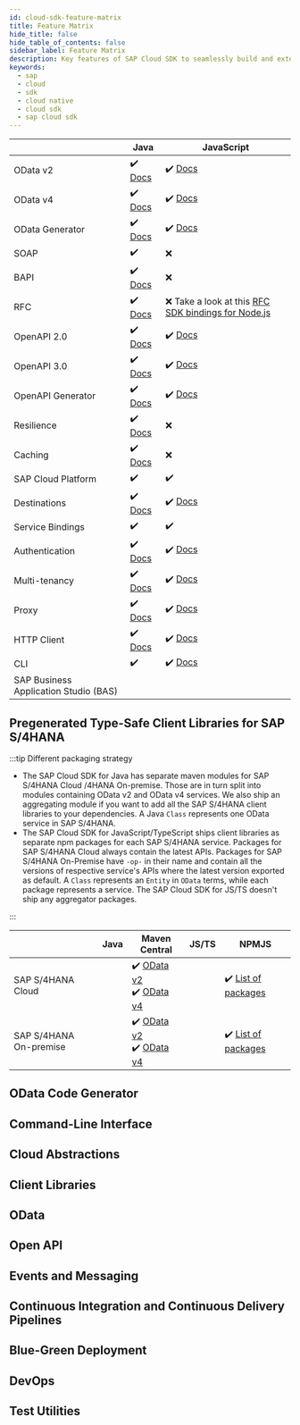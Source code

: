 ```yaml
---
id: cloud-sdk-feature-matrix
title: Feature Matrix
hide_title: false
hide_table_of_contents: false
sidebar_label: Feature Matrix
description: Key features of SAP Cloud SDK to seamlessly build and extend SAP services and applications.
keywords:
  - sap
  - cloud
  - sdk
  - cloud native
  - cloud sdk
  - sap cloud sdk
---
```


|                    | Java                                                                            | JavaScript                                                                                                         |
|--------------------|---------------------------------------------------------------------------------|--------------------------------------------------------------------------------------------------------------------|
| OData v2           | :heavy_check_mark: [Docs](../java/features/odata/type-safe-client-odata-v2.mdx) | :heavy_check_mark: [Docs](../js/features/odata/odata-v2-client.mdx)                                                |
| OData v4           | :heavy_check_mark: [Docs](../java/features/odata/type-safe-client-odata-v4.mdx) | :heavy_check_mark: [Docs](../js/features/odata/odata-v4-client.mdx)                                                |
| OData Generator    | :heavy_check_mark: [Docs](../java/features/odata/generate-client.mdx )          | :heavy_check_mark: [Docs](../js/features/odata/generate-odata-client.mdx)                                          |
| SOAP               | :heavy_check_mark:                                                              | :x:                                                                                                                |
| BAPI               | :heavy_check_mark: [Docs](../java/features/bapi-and-rfc/overview.mdx)           | :x:                                                                                                                |
| RFC                | :heavy_check_mark: [Docs](../java/features/bapi-and-rfc/overview.mdx)           | :x: Take a look at this [RFC SDK bindings for Node.js](https://github.com/SAP/node-rfc)                            |
| OpenAPI 2.0        | :heavy_check_mark: [Docs](../java/features/rest/overview.mdx )                  | :heavy_check_mark: [Docs](../js/features/openapi/execute-openapi-request.mdx)                                      |
| OpenAPI 3.0        | :heavy_check_mark: [Docs](../java/features/rest/overview.mdx )                  | :heavy_check_mark: [Docs](../js/features/openapi/execute-openapi-request.mdx)                                      |
| OpenAPI Generator  | :heavy_check_mark: [Docs](../java/features/rest/generate-rest-client.mdx)       | :heavy_check_mark: [Docs](../js/features/openapi/generate-openapi-client.mdx)                                      |
| Resilience         | :heavy_check_mark: [Docs](../java/features/resilience/resilience.mdx)           | :x:                                                                                                                |
| Caching            | :heavy_check_mark: [Docs](../java/features/resilience/resilience.mdx)           | :x:                                                                                                                |
| SAP Cloud Platform | :heavy_check_mark:                                                              | :heavy_check_mark:                                                                                                 |
| Destinations       | :heavy_check_mark: [Docs](../java/features/connectivity/destinations.mdx)       | :heavy_check_mark: [Docs](../js/features/connectivity/destination.mdx)                                             |
| Service Bindings   | :heavy_check_mark:                                                              | :heavy_check_mark:                                                                                                 |
| Authentication     | :heavy_check_mark: [Docs](../java/guides/cf-xsuaa.mdx)                          | :heavy_check_mark: [Docs](../js/features/connectivity/destination.mdx#authentication-and-json-web-token-retrieval) |
| Multi-tenancy      | :heavy_check_mark: [Docs](../java/features/multi-tenancy/thread-context.mdx )   | :heavy_check_mark: [Docs](../js/features/connectivity/destination.mdx#multi-tenancy)                               |
| Proxy              | :heavy_check_mark: [Docs](../java/features/connectivity/destinations.mdx)       | :heavy_check_mark: [Docs](../js/features/connectivity/proxy.mdx#what-kind-of-proxies-are-there)                    |
| HTTP Client        | :heavy_check_mark: [Docs](../java/features/connectivity/http-client.mdx)        | :heavy_check_mark: [Docs](../js/features/connectivity/generic-http-client.mdx)                                     |
| CLI                | :heavy_check_mark:                                                              | :heavy_check_mark: [Docs](../js/features/cli/overview.mdx)                                                         |
|SAP Business Application Studio (BAS)                    |                                                                                 |                                                                                     |

## Pregenerated Type-Safe Client Libraries for SAP S/4HANA

:::tip Different packaging strategy

- The SAP Cloud SDK for Java has separate maven modules for SAP S/4HANA Cloud /4HANA On-premise.
  Those are in turn split into modules containing OData v2 and OData v4 services.
  We also ship an aggregating module if you want to add all the SAP S/4HANA client libraries to your dependencies.
  A Java `Class` represents one OData service in SAP S/4HANA.
- The SAP Cloud SDK for JavaScript/TypeScript ships client libraries as separate npm packages for each SAP S/4HANA service.
  Packages for SAP S/4HANA Cloud always contain the latest APIs.
  Packages for SAP S/4HANA On-Premise have `-op-` in their name and contain all the versions of respective service's APIs where the latest version exported as default.
  A `Class` represents an `Entity` in `OData` terms, while each package represents a service.
  The SAP Cloud SDK for JS/TS doesn't ship any aggregator packages.

:::

|                        | Java    | Maven Central                                                                                                                                                            | JS/TS   | NPMJS                                                                         |
| ---------------------- | ------- | ------------------------------------------------------------------------------------------------------------------------------------------------------------------------ | ------- | ----------------------------------------------------------------------------- |
| SAP S/4HANA Cloud      |  | :heavy_check_mark: [OData v2](https://search.maven.org/search?q=a:s4hana-api-odata) <br/> :heavy_check_mark: [OData v4](https://search.maven.org/search?q=a:s4hana-api-odata-v4)                               |  | :heavy_check_mark: [List of packages](https://www.npmjs.com/search?q=%40sap%2Fcloud-sdk-vdm*)    |
| SAP S/4HANA On-premise |  | :heavy_check_mark: [OData v2](https://search.maven.org/search?q=a:s4hana-api-odata-onpremise-2020) <br/> :heavy_check_mark: [OData v4](https://search.maven.org/search?q=a:s4hana-api-odata-v4-onpremise-2020) |  | :heavy_check_mark: [List of packages](https://www.npmjs.com/search?q=%40sap%2Fcloud-sdk-vdm-op*) |

## OData Code Generator

## Command-Line Interface

## Cloud Abstractions

## Client Libraries

## OData

## Open API

## Events and Messaging

## Continuous Integration and Continuous Delivery Pipelines

## Blue-Green Deployment

## DevOps

## Test Utilities
